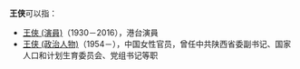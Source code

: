 '''王侠'''可以指：
*[[王俠_(演員)|王俠 (演員)]]（1930－2016），港台演員
*[[王侠_(政治人物)|王侠 (政治人物)]]（1954－），中国女性官员，曾任中共陕西省委副书记、国家人口和计划生育委员会、党组书记等职
{{Disambig|X|Cat=二字王姓人名消歧义}}